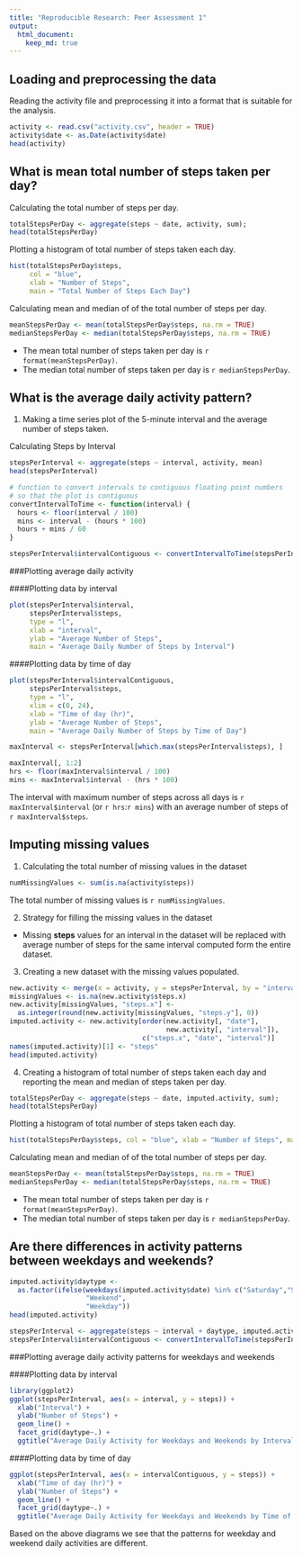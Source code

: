 ---
title: "Reproducible Research: Peer Assessment 1"
output: 
  html_document:
    keep_md: true
---


## Loading and preprocessing the data

Reading the activity file and preprocessing it into a format that is suitable for the analysis.

```{r}
activity <- read.csv("activity.csv", header = TRUE)
activity$date <- as.Date(activity$date)
head(activity)
```
## What is mean total number of steps taken per day?

Calculating the total number of steps per day.

```{r}
totalStepsPerDay <- aggregate(steps ~ date, activity, sum);
head(totalStepsPerDay)
```

Plotting a histogram of total number of steps taken each day.

```{r}
hist(totalStepsPerDay$steps, 
     col = "blue", 
     xlab = "Number of Steps", 
     main = "Total Number of Steps Each Day")
```

Calculating mean and median of of the total number of steps per day.

```{r}
meanStepsPerDay <- mean(totalStepsPerDay$steps, na.rm = TRUE)
medianStepsPerDay <- median(totalStepsPerDay$steps, na.rm = TRUE)
```

- The mean total number of steps taken per day is `r format(meanStepsPerDay)`.
- The median total number of steps taken per day is `r medianStepsPerDay`.

## What is the average daily activity pattern?

1. Making a time series plot of the 5-minute interval and the average number of steps taken.

Calculating Steps by Interval

```{r}
stepsPerInterval <- aggregate(steps ~ interval, activity, mean)
head(stepsPerInterval)

# function to convert intervals to contiguous floating point numbers
# so that the plot is contiguous
convertIntervalToTime <- function(interval) {
  hours <- floor(interval / 100)
  mins <- interval - (hours * 100)
  hours + mins / 60
}

stepsPerInterval$intervalContiguous <- convertIntervalToTime(stepsPerInterval$interval);
```

###Plotting average daily activity

####Plotting data by interval

```{r}
plot(stepsPerInterval$interval, 
     stepsPerInterval$steps, 
     type = "l", 
     xlab = "interval", 
     ylab = "Average Number of Steps", 
     main = "Average Daily Number of Steps by Interval")
```

####Plotting data by time of day

```{r}
plot(stepsPerInterval$intervalContiguous, 
     stepsPerInterval$steps, 
     type = "l", 
     xlim = c(0, 24), 
     xlab = "Time of day (hr)", 
     ylab = "Average Number of Steps", 
     main = "Average Daily Number of Steps by Time of Day")
```

```{r}
maxInterval <- stepsPerInterval[which.max(stepsPerInterval$steps), ]
```

``` {r echo=FALSE}
maxInterval[, 1:2]
hrs <- floor(maxInterval$interval / 100)
mins <- maxInterval$interval - (hrs * 100)
```

The interval with maximum number of steps across all days is `r maxInterval$interval` (or `r hrs`:`r mins`) with an average number of steps of `r maxInterval$steps`.

## Imputing missing values

1. Calculating the total number of missing values in the dataset

```{r}
numMissingValues <- sum(is.na(activity$steps))
```

The total number of missing values is `r numMissingValues`.

2. Strategy for filling the missing values in the dataset
- Missing **steps** values for an interval in the dataset will be replaced with average number of steps for the same interval computed form the entire dataset.

3. Creating a new dataset with the missing values populated.

```{r}
new.activity <- merge(x = activity, y = stepsPerInterval, by = "interval", all.x = TRUE)
missingValues <- is.na(new.activity$steps.x)
new.activity[missingValues, "steps.x"] <- 
  as.integer(round(new.activity[missingValues, "steps.y"], 0))
imputed.activity <- new.activity[order(new.activity[, "date"], 
                                       new.activity[, "interval"]), 
                                 c("steps.x", "date", "interval")]
names(imputed.activity)[1] <- "steps"
head(imputed.activity)
```

4. Creating a histogram of total number of steps taken each day and reporting the mean and median of steps taken per day.

```{r}
totalStepsPerDay <- aggregate(steps ~ date, imputed.activity, sum);
head(totalStepsPerDay)
```

Plotting a histogram of total number of steps taken each day.

```{r}
hist(totalStepsPerDay$steps, col = "blue", xlab = "Number of Steps", main = "Total Number of Steps Each Day")
```

Calculating mean and median of of the total number of steps per day.

```{r}
meanStepsPerDay <- mean(totalStepsPerDay$steps, na.rm = TRUE)
medianStepsPerDay <- median(totalStepsPerDay$steps, na.rm = TRUE)
```

- The mean total number of steps taken per day is `r format(meanStepsPerDay)`.
- The median total number of steps taken per day is `r medianStepsPerDay`.


## Are there differences in activity patterns between weekdays and weekends?

```{r}
imputed.activity$daytype <- 
  as.factor(ifelse(weekdays(imputed.activity$date) %in% c("Saturday","Sunday"), 
                   "Weekend", 
                   "Weekday")) 
head(imputed.activity)
```

```{r}
stepsPerInterval <- aggregate(steps ~ interval + daytype, imputed.activity, mean)
stepsPerInterval$intervalContiguous <- convertIntervalToTime(stepsPerInterval$interval)
```

###Plotting average daily activity patterns for weekdays and weekends

####Plotting data by interval

```{r}
library(ggplot2)
ggplot(stepsPerInterval, aes(x = interval, y = steps)) + 
  xlab("Interval") + 
  ylab("Number of Steps") + 
  geom_line() + 
  facet_grid(daytype~.) + 
  ggtitle("Average Daily Activity for Weekdays and Weekends by Interval") 
```

####Plotting data by time of day

```{r}
ggplot(stepsPerInterval, aes(x = intervalContiguous, y = steps)) + 
  xlab("Time of day (hr)") + 
  ylab("Number of Steps") + 
  geom_line() + 
  facet_grid(daytype~.) + 
  ggtitle("Average Daily Activity for Weekdays and Weekends by Time of Day") 
```


Based on the above diagrams we see that the patterns for weekday and weekend daily activities are different.



